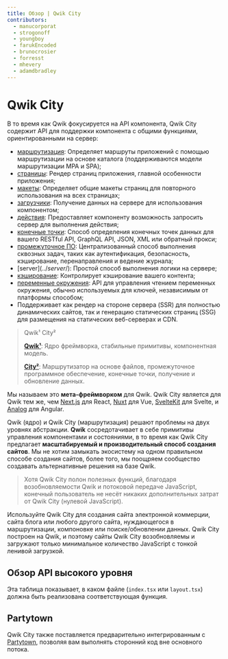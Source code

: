 ```yaml
---
title: Обзор | Qwik City
contributors:
  - manucorporat
  - strogonoff
  - youngboy
  - farukEncoded
  - brunocrosier
  - forresst
  - mhevery
  - adamdbradley
---
```



# Qwik City

В то время как Qwik фокусируется на API компонента, Qwik City содержит API для поддержки компонента с общими функциями, ориентированными на сервер:

- [маршрутизация](../routing/): Определяет маршруты приложений с помощью маршрутизации на основе каталога (поддерживаются модели маршрутизации MPA и SPA);
- [страницы](../pages): Рендер страниц приложения, главной особенности приложения;
- [макеты](../layout/): Определяет общие макеты страниц для повторного использования на всех страницах;
- [загрузчики](../route-loader/): Получение данных на сервере для использования компонентом;
- [действия](../action/): Предоставляет компоненту возможность запросить сервер для выполнения действия;
- [конечные точки](../endpoints/): Способ определения конечных точек данных для вашего RESTful API, GraphQL API, JSON, XML или обратный прокси;
- [промежуточное ПО](../middleware/): Централизованный способ выполнения сквозных задач, таких как аутентификация, безопасность, кэширование, перенаправления и ведение журнала;
- [server$](../server$/): Простой способ выполнения логики на сервере;
- [кэширование](../caching/): Контролирует кэширование вашего контента;
- [переменные окружения](../env-variables/): API для управления чтением переменных окружения, обычно используемых для ключей, независимым от платформы способом;
- Поддерживает как рендер на стороне сервера (SSR) для полностью динамических сайтов, так и генерацию статических страниц (SSG) для размещения на статических веб-серверах и CDN.

> Qwik¹ City²
>
> [**Qwik¹**](../../(qwik)/index.mdx): Ядро фреймворка, стабильные примитивы, компонентная модель.
>
> [**City²**](../routing/index.mdx): Маршрутизатор на основе файлов, промежуточное программное обеспечение, конечные точки, получение и обновление данных.

Мы называем это **мета-фреймворком** для Qwik. Qwik City является для Qwik тем же, чем [Next.js](https://nextjs.org/) для React, [Nuxt](https://nuxt.com/) для Vue, [SvelteKit](https://kit.svelte.dev/) для Svelte, и [Analog](https://analogjs.org/) для Angular.

Qwik (ядро) и Qwik City (маршрутизация) решают проблемы на двух уровнях абстракции. **Qwik** сосредотачивает в себе примитивы управления компонентами и состояниями, в то время как Qwik City предлагает **масштабируемый и производительный способ создания сайтов**. Мы не хотим замыкать экосистему на одном правильном способе создания сайтов, более того, мы поощряем сообщество создавать альтернативные решения на базе Qwik.

> Хотя Qwik City полон полезных функций, благодаря возобновляемости Qwik и потоковой передаче JavaScript, конечный пользователь не несёт никаких дополнительных затрат от Qwik City (нулевой JavaScript).

Используйте Qwik City для создания сайта электронной коммерции, сайта блога или любого другого сайта, нуждающегося в маршрутизации, компоновке или поиске/обновлении данных. Qwik City построен на Qwik, и поэтому сайты Qwik City возобновляемы и загружают только минимальное количество JavaScript с тонкой ленивой загрузкой.

## Обзор API высокого уровня

Эта таблица показывает, в каком файле (`index.tsx` или `layout.tsx`) должна быть реализована соответствующая функция.

<ImgRoutingFiles />

## Partytown

Qwik City также поставляется предварительно интегрированным с [Partytown](https://partytown.builder.io), позволяя вам выполнять сторонний код вне основного потока.
